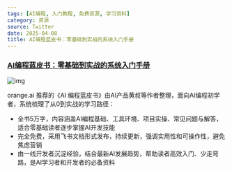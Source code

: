 ```yaml
---
tags: [AI编程, 入门教程, 免费资源, 学习资料]
category: 资源
source: Twitter
date: 2025-04-08
title: AI编程蓝皮书：零基础到实战的系统入门手册
---
```


### [AI编程蓝皮书：零基础到实战的系统入门手册](https://twitter-thread.com/t/1879469034074452054)

![img](https://img.mengpeng.tech/i/2025/04/18/6801e16220354.webp)

orange.ai 推荐的《AI 编程蓝皮书》由AI产品黄叔等作者整理，面向AI编程初学者，系统梳理了从0到实战的学习路径：

- 全书5万字，内容涵盖AI编程基础、工具环境、项目实操、常见问题与解答，适合零基础读者逐步掌握AI开发技能
- 完全免费，采用飞书文档形式发布，持续更新，强调实用性和可操作性，避免焦虑营销
- 由一线开发者沉淀经验，结合最新AI发展趋势，帮助读者高效入门、少走弯路，是AI学习者和开发者的必备资料 